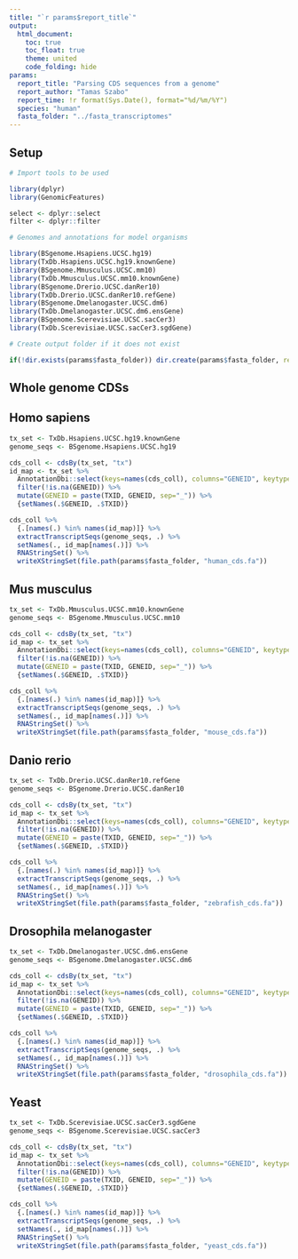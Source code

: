 ```yaml
---
title: "`r params$report_title`"
output: 
  html_document:
    toc: true
    toc_float: true
    theme: united
    code_folding: hide
params:
  report_title: "Parsing CDS sequences from a genome"
  report_author: "Tamas Szabo"
  report_time: !r format(Sys.Date(), format="%d/%m/%Y")
  species: "human"
  fasta_folder: "../fasta_transcriptomes"
---
```


## Setup

```r
# Import tools to be used

library(dplyr)
library(GenomicFeatures)

select <- dplyr::select
filter <- dplyr::filter
```

```r
# Genomes and annotations for model organisms

library(BSgenome.Hsapiens.UCSC.hg19)
library(TxDb.Hsapiens.UCSC.hg19.knownGene)
library(BSgenome.Mmusculus.UCSC.mm10)
library(TxDb.Mmusculus.UCSC.mm10.knownGene)
library(BSgenome.Drerio.UCSC.danRer10)
library(TxDb.Drerio.UCSC.danRer10.refGene)
library(BSgenome.Dmelanogaster.UCSC.dm6)
library(TxDb.Dmelanogaster.UCSC.dm6.ensGene)
library(BSgenome.Scerevisiae.UCSC.sacCer3)
library(TxDb.Scerevisiae.UCSC.sacCer3.sgdGene)
```

```r
# Create output folder if it does not exist

if(!dir.exists(params$fasta_folder)) dir.create(params$fasta_folder, recursive=TRUE)
```

## Whole genome CDSs

## Homo sapiens

```r
tx_set <- TxDb.Hsapiens.UCSC.hg19.knownGene
genome_seqs <- BSgenome.Hsapiens.UCSC.hg19

cds_coll <- cdsBy(tx_set, "tx")
id_map <- tx_set %>%
  AnnotationDbi::select(keys=names(cds_coll), columns="GENEID", keytype="TXID") %>%
  filter(!is.na(GENEID)) %>%
  mutate(GENEID = paste(TXID, GENEID, sep="_")) %>%
  {setNames(.$GENEID, .$TXID)}

cds_coll %>%
  {.[names(.) %in% names(id_map)]} %>%
  extractTranscriptSeqs(genome_seqs, .) %>%
  setNames(., id_map[names(.)]) %>%
  RNAStringSet() %>%
  writeXStringSet(file.path(params$fasta_folder, "human_cds.fa"))
```

## Mus musculus

```r
tx_set <- TxDb.Mmusculus.UCSC.mm10.knownGene
genome_seqs <- BSgenome.Mmusculus.UCSC.mm10

cds_coll <- cdsBy(tx_set, "tx")
id_map <- tx_set %>%
  AnnotationDbi::select(keys=names(cds_coll), columns="GENEID", keytype="TXID") %>%
  filter(!is.na(GENEID)) %>%
  mutate(GENEID = paste(TXID, GENEID, sep="_")) %>%
  {setNames(.$GENEID, .$TXID)}

cds_coll %>%
  {.[names(.) %in% names(id_map)]} %>%
  extractTranscriptSeqs(genome_seqs, .) %>%
  setNames(., id_map[names(.)]) %>%
  RNAStringSet() %>%
  writeXStringSet(file.path(params$fasta_folder, "mouse_cds.fa"))
```

## Danio rerio

```r
tx_set <- TxDb.Drerio.UCSC.danRer10.refGene
genome_seqs <- BSgenome.Drerio.UCSC.danRer10

cds_coll <- cdsBy(tx_set, "tx")
id_map <- tx_set %>%
  AnnotationDbi::select(keys=names(cds_coll), columns="GENEID", keytype="TXID") %>%
  filter(!is.na(GENEID)) %>%
  mutate(GENEID = paste(TXID, GENEID, sep="_")) %>%
  {setNames(.$GENEID, .$TXID)}

cds_coll %>%
  {.[names(.) %in% names(id_map)]} %>%
  extractTranscriptSeqs(genome_seqs, .) %>%
  setNames(., id_map[names(.)]) %>%
  RNAStringSet() %>%
  writeXStringSet(file.path(params$fasta_folder, "zebrafish_cds.fa"))
```

## Drosophila melanogaster

```r
tx_set <- TxDb.Dmelanogaster.UCSC.dm6.ensGene
genome_seqs <- BSgenome.Dmelanogaster.UCSC.dm6

cds_coll <- cdsBy(tx_set, "tx")
id_map <- tx_set %>%
  AnnotationDbi::select(keys=names(cds_coll), columns="GENEID", keytype="TXID") %>%
  filter(!is.na(GENEID)) %>%
  mutate(GENEID = paste(TXID, GENEID, sep="_")) %>%
  {setNames(.$GENEID, .$TXID)}

cds_coll %>%
  {.[names(.) %in% names(id_map)]} %>%
  extractTranscriptSeqs(genome_seqs, .) %>%
  setNames(., id_map[names(.)]) %>%
  RNAStringSet() %>%
  writeXStringSet(file.path(params$fasta_folder, "drosophila_cds.fa"))
```

## Yeast

```r
tx_set <- TxDb.Scerevisiae.UCSC.sacCer3.sgdGene
genome_seqs <- BSgenome.Scerevisiae.UCSC.sacCer3

cds_coll <- cdsBy(tx_set, "tx")
id_map <- tx_set %>%
  AnnotationDbi::select(keys=names(cds_coll), columns="GENEID", keytype="TXID") %>%
  filter(!is.na(GENEID)) %>%
  mutate(GENEID = paste(TXID, GENEID, sep="_")) %>%
  {setNames(.$GENEID, .$TXID)}

cds_coll %>%
  {.[names(.) %in% names(id_map)]} %>%
  extractTranscriptSeqs(genome_seqs, .) %>%
  setNames(., id_map[names(.)]) %>%
  RNAStringSet() %>%
  writeXStringSet(file.path(params$fasta_folder, "yeast_cds.fa"))
```
